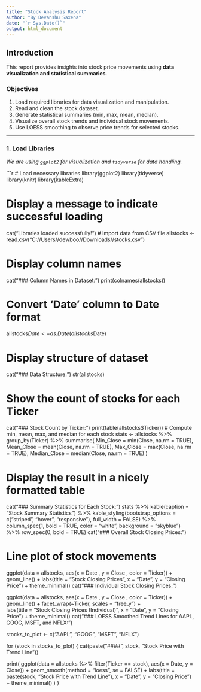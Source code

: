 ---
title: "Stock Analysis Report"
author: "By Devanshu Saxena"
date: "`r Sys.Date()`"
output: html_document
---

## **Introduction**
This report provides insights into stock price movements using **data visualization and statistical summaries**.  

### **Objectives**  
1. Load required libraries for data visualization and manipulation.  
2. Read and clean the stock dataset.  
3. Generate statistical summaries (min, max, mean, median).  
4. Visualize overall stock trends and individual stock movements.  
5. Use LOESS smoothing to observe price trends for selected stocks.  

---

### **1. Load Libraries**
*We are using `ggplot2` for visualization and `tidyverse` for data handling.*

```{r setup, echo=TRUE, message=FALSE, warning=FALSE}
# Load necessary libraries
library(ggplot2)
library(tidyverse)
library(knitr)
library(kableExtra)

# Display a message to indicate successful loading
cat("Libraries loaded successfully!\n")
# Import data from CSV file
allstocks <- read.csv("C://Users//dewboo//Downloads//stocks.csv")


# Display column names
cat("### Column Names in Dataset:\n")
print(colnames(allstocks))

# Convert 'Date' column to Date format
allstocks$Date <- as.Date(allstocks$Date)

# Display structure of dataset
cat("### Data Structure:\n")
str(allstocks)

# Show the count of stocks for each Ticker
cat("### Stock Count by Ticker:\n")
print(table(allstocks$Ticker))
# Compute min, mean, max, and median for each stock
stats <- allstocks %>%
  group_by(Ticker) %>%
  summarise(
    Min_Close = min(Close, na.rm = TRUE),
    Mean_Close = mean(Close, na.rm = TRUE),
    Max_Close = max(Close, na.rm = TRUE),
    Median_Close = median(Close, na.rm = TRUE)
  )

# Display the result in a nicely formatted table
cat("### Summary Statistics for Each Stock:\n")
stats %>%
  kable(caption = "Stock Summary Statistics") %>%
  kable_styling(bootstrap_options = c("striped", "hover", "responsive"),
                full_width = FALSE) %>%
  column_spec(1, bold = TRUE, color = "white", background = "skyblue") %>%
  row_spec(0, bold = TRUE)
cat("### Overall Stock Closing Prices:\n")

# Line plot of stock movements
ggplot(data = allstocks, aes(x = Date , y = Close , color = Ticker)) +
  geom_line() +
  labs(title = "Stock Closing Prices", x = "Date", y = "Closing Price") +
  theme_minimal()
cat("### Individual Stock Closing Prices:\n")

ggplot(data = allstocks, aes(x = Date , y = Close , color = Ticker)) +
  geom_line() +
  facet_wrap(~Ticker, scales = "free_y") +  
  labs(title = "Stock Closing Prices (Individual)", x = "Date", y = "Closing Price") +
  theme_minimal()
cat("### LOESS Smoothed Trend Lines for AAPL, GOOG, MSFT, and NFLX:\n")

stocks_to_plot <- c("AAPL", "GOOG", "MSFT", "NFLX")

for (stock in stocks_to_plot) {
  cat(paste("####", stock, "Stock Price with Trend Line\n"))
  
  print(
    ggplot(data = allstocks %>% filter(Ticker == stock), aes(x = Date, y = Close)) +
      geom_smooth(method = "loess", se = FALSE) +
      labs(title = paste(stock, "Stock Price with Trend Line"), x = "Date", y = "Closing Price") +
      theme_minimal()
  )
}
